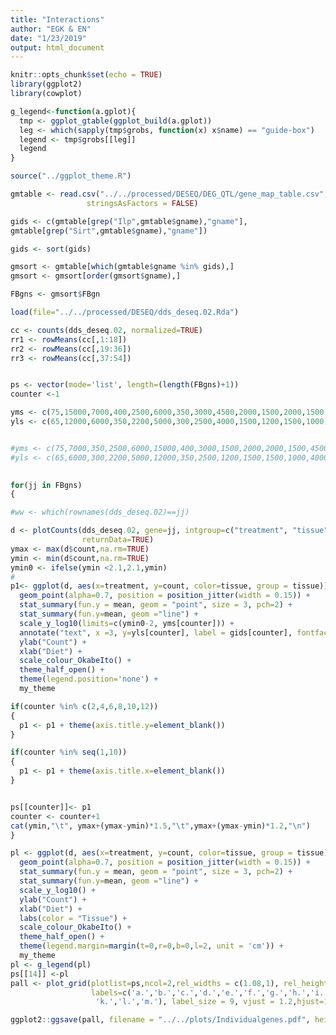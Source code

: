 ```yaml
---
title: "Interactions"
author: "EGK & EN"
date: "1/23/2019"
output: html_document
---
```


```r
knitr::opts_chunk$set(echo = TRUE)
library(ggplot2)
library(cowplot)

g_legend<-function(a.gplot){
  tmp <- ggplot_gtable(ggplot_build(a.gplot))
  leg <- which(sapply(tmp$grobs, function(x) x$name) == "guide-box")
  legend <- tmp$grobs[[leg]]
  legend
}

source("../ggplot_theme.R")


```

```r
gmtable <- read.csv("../../processed/DESEQ/DEG_QTL/gene_map_table.csv", 
                 stringsAsFactors = FALSE)

gids <- c(gmtable[grep("Ilp",gmtable$gname),"gname"],
gmtable[grep("Sirt",gmtable$gname),"gname"])

gids <- sort(gids)

gmsort <- gmtable[which(gmtable$gname %in% gids),]
gmsort <- gmsort[order(gmsort$gname),]

FBgns <- gmsort$FBgn

load(file="../../processed/DESEQ/dds_deseq.02.Rda")

cc <- counts(dds_deseq.02, normalized=TRUE)
rr1 <- rowMeans(cc[,1:18])
rr2 <- rowMeans(cc[,19:36])
rr3 <- rowMeans(cc[,37:54])


ps <- vector(mode='list', length=(length(FBgns)+1))
counter <-1

yms <- c(75,15000,7000,400,2500,6000,350,3000,4500,2000,1500,2000,1500)
yls <- c(65,12000,6000,350,2200,5000,300,2500,4000,1500,1200,1500,1000)


#yms <- c(75,7000,350,2500,6000,15000,400,3000,1500,2000,2000,1500,4500)
#yls <- c(65,6000,300,2200,5000,12000,350,2500,1200,1500,1500,1000,4000)

  
for(jj in FBgns)
{

#ww <- which(rownames(dds_deseq.02)==jj)

d <- plotCounts(dds_deseq.02, gene=jj, intgroup=c("treatment", "tissue"), 
                returnData=TRUE)
ymax <- max(d$count,na.rm=TRUE)
ymin <- min(d$count,na.rm=TRUE)
ymin0 <- ifelse(ymin <2.1,2.1,ymin) 
#
p1<- ggplot(d, aes(x=treatment, y=count, color=tissue, group = tissue)) + 
  geom_point(alpha=0.7, position = position_jitter(width = 0.15)) +
  stat_summary(fun.y = mean, geom = "point", size = 3, pch=2) +
  stat_summary(fun.y=mean, geom ="line") + 
  scale_y_log10(limits=c(ymin0-2, yms[counter])) +
  annotate("text", x =3, y=yls[counter], label = gids[counter], fontface=3, color="grey30") +
  ylab("Count") +
  xlab("Diet") +
  scale_colour_OkabeIto() +
  theme_half_open() +
  theme(legend.position='none') +
  my_theme

if(counter %in% c(2,4,6,8,10,12))
{
  p1 <- p1 + theme(axis.title.y=element_blank())  
}

if(counter %in% seq(1,10))
{
  p1 <- p1 + theme(axis.title.x=element_blank())  
}


ps[[counter]]<- p1
counter <- counter+1
cat(ymin,"\t", ymax+(ymax-ymin)*1.5,"\t",ymax+(ymax-ymin)*1.2,"\n")
}

pl <- ggplot(d, aes(x=treatment, y=count, color=tissue, group = tissue)) + 
  geom_point(alpha=0.7, position = position_jitter(width = 0.15)) +
  stat_summary(fun.y = mean, geom = "point", size = 3, pch=2) +
  stat_summary(fun.y=mean, geom ="line") + 
  scale_y_log10() +
  ylab("Count") +
  xlab("Diet") +
  labs(color = "Tissue") +
  scale_colour_OkabeIto() +
  theme_half_open() +
  theme(legend.margin=margin(t=0,r=0,b=0,l=2, unit = 'cm')) +
  my_theme
pl <- g_legend(pl)
ps[[14]] <-pl 
pall <- plot_grid(plotlist=ps,ncol=2,rel_widths = c(1.08,1), rel_heights = c(rep(1,5),1.1,1.1),
                  labels=c('a.','b.','c.','d.','e.','f.','g.','h.','i.','j.',
                   'k.','l.','m.'), label_size = 9, vjust = 1.2,hjust=1.2)

ggplot2::ggsave(pall, filename = "../../plots/Individualgenes.pdf", height = 10, width=3.5)
```

